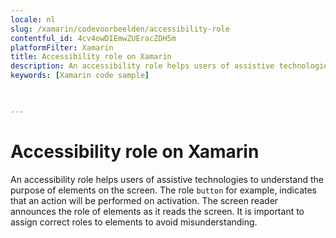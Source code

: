 ```yaml
---
locale: nl
slug: /xamarin/codevoorbeelden/accessibility-role
contentful_id: 4cv4owDIEmwZUEracZDH5m
platformFilter: Xamarin
title: Accessibility role on Xamarin
description: An accessibility role helps users of assistive technologies to understand the purpose of elements on the screen.
keywords: [Xamarin code sample]


	
---
```


# Accessibility role on Xamarin

An accessibility role helps users of assistive technologies to understand the purpose of elements on the screen. The role `button` for example, indicates that an action will be performed on activation. The screen reader announces the role of elements as it reads the screen. It is important to assign correct roles to elements to avoid misunderstanding.

<CodeSample id="accessibility-role" locale="nl" platform="xamarin"/>